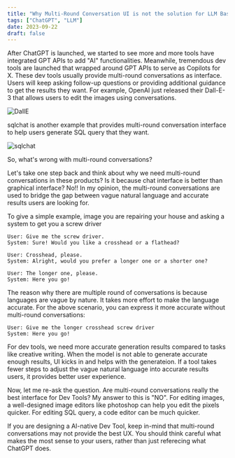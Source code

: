 ```yaml
---
title: "Why Multi-Round Conversation UI is not the solution for LLM Based Dev Tools"
tags: ["ChatGPT", "LLM"]
date: 2023-09-22
draft: false
---
```


After ChatGPT is launched, we started to see more and more tools have integrated GPT APIs to add "AI" functionalities. Meanwhile, tremendous dev tools are launched that wrapped around GPT APIs to serve as Copilots for X. These dev tools usually provide multi-round conversations as interface. Users will keep asking follow-up questions or providing additional guidance to get the results they want. For example, OpenAI just released their Dall-E-3 that allows users to edit the images using conversations.

![DallE](/static/images/blog/ui/dall_e_ux_example.png)

sqlchat is another example that provides multi-round conversation interface to help users generate SQL query that they want.

![sqlchat](/static/images/blog/ui/sqlchat-ui.webp)

So, what's wrong with multi-round conversations?

Let's take one step back and think about why we need multi-round conversations in these products? Is it because chat interface is better than graphical interface? No!!
In my opinion, the multi-round conversations are used to bridge the gap between vague natural language and accurate results users are looking for.

To give a simple example, image you are repairing your house and asking a system to get you a screw driver

```
User: Give me the screw driver.
System: Sure! Would you like a crosshead or a flathead?

User: Crosshead, please.
System: Alright, would you prefer a longer one or a shorter one?

User: The longer one, please.
System: Here you go!
```

The reason why there are multiple round of conversations is because languages are vague by nature. It takes more effort to make the language accurate. For the above scenario, you can express it more accurate without multi-round conversations:
```
User: Give me the longer crosshead screw driver
System: Here you go!
```

For dev tools, we need more accurate generation results compared to tasks like creative writing. When the model is not able to generate accurate enough results, UI kicks in and helps with the generateion. If a tool takes fewer steps to adjust the vague natural language into accurate results users, it provides better user experience.

Now, let me re-ask the question. Are multi-round conversations really the best interface for Dev Tools? My answer to this is "NO". For editing images, a well-designed image editors like photoshop can help you edit the pixels quicker. For editing SQL query, a code editor can be much quicker. 

If you are designing a AI-native Dev Tool, keep in-mind that multi-round conversations may not provide the best UX. You should think careful what makes the most sense to your users, rather than just referecing what ChatGPT does.


